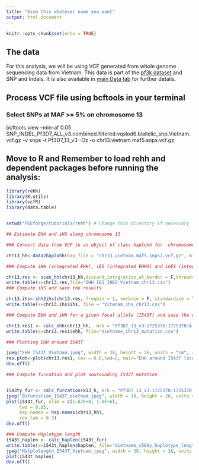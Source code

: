 ```yaml
---
title: "Give this whatever name you want"
output: html_document
---
```


```r
knitr::opts_chunk$set(echo = TRUE)
```

## The data
For this analysis, we will be using VCF generated from whole genome sequencing data from Vietnam. 
This data is part of the [pf3k dataset](https://www.malariagen.net/parasite/pf3k) and SNP and Indels. 
It is also available in [main Data tab](https://mrc-ide.github.io/PGEforge/website_docs/data_description.html) for further details.

## Process VCF file using bcftools in your terminal
### Select SNPs at MAF >= 5% on chromosome 13
bcftools view --min-af 0.05 SNP_INDEL_Pf3D7_ALL_v3.combined.filtered.vqslod6.biallelic_snp.Vietnam.vcf.gz -v snps -t Pf3D7_13_v3 -Oz -o chr13.vietnam.maf5.snps.vcf.gz

## Move to R and Remember to load rehh and dependent packages before running the analysis:

```r
library(rehh)
library(R.utils)
library(vcfR)
library(data.table)


setwd("PGEforge/tutorials/rehh") # Change this directory if necessary

## Estimate EHH and iHS along chromosome 13 

### Convert data from VCF to an object of class haplohh for  chromosome 13

chr13_hh<-data2haplohh(hap_file = "chr13.vietnam.maf5.snps2.vcf.gz", min_perc_geno.mrk = 90, vcf_reader = "data.table", verbose = T, polarize_vcf = F, min_maf=0.005,remove_multiple_markers=T, chr.name= "Pf3D7_13_v3")

### Compute iHH (integrated EHH), iES (integrated EHHS) and inES (integrated normalized EHHS) over the entire chromosome 13 and save the results

chr13.res <- scan_hh(chr13_hh,discard_integration_at_border = F,threads = 24)
write.table(x=chr13.res,file="IHH_IES_INES_Vietnam_chr13.csv")
### Compute iHS and save the results

chr13.ihs<-ihh2ihs(chr13.res, freqbin = 1, verbose = F, standardize = T)
write.table(x=chr13.ihs$ihs, file = "Vitenam_ihs_chr13.csv")

### Compute EHH and iHH for a given focal allele (I543T) and save the results

chr13.res1 <- calc_ehh(chr13_hh,  mrk = "Pf3D7_13_v3:1725370:1725370:A:G", include_nhaplo = TRUE)
write.table(x=chr13.res1$ehh, file="Vietname_chr13_mutation.csv")

### Plotting EHH around I543T

jpeg("EHH_I543T_Vietnam.jpeg", width = 38, height = 26, units = "cm", res = 300, pointsize = 8)
res.plot<-plot(chr13.res1, cex = 0.6,lwd=2, main="EHH around I543T locus")
dev.off()

### Compute furcation and plot sourounding I543T mutation


i543ty_fur <- calc_furcation(k13_h, mrk = "Pf3D7_13_v3:1725370:1725370:A:G")
jpeg("Bifurcation_I543T_Vietnam.jpeg", width = 38, height = 26, units = "cm", res = 300, pointsize = 8)
plot(i543t_fur, xlim = c(1.67E+6, 1.8E+6),
     lwd = 0.05,
     hap.names = hap.names(chr13_hh),
     cex.lab = 0.3)
dev.off()

### Compute Haplotype length
i543t_haplen <- calc_haplen(i543t_fur)
write.table(x=i543t_haplen$haplen, file="Vietname_c580y_haplotype_length.csv")
jpeg("Halplolength_I543T_Vietnam.jpeg", width = 38, height = 26, units = "cm", res = 300, pointsize = 8)
plot(i543t_haplen)
dev.off()

```

